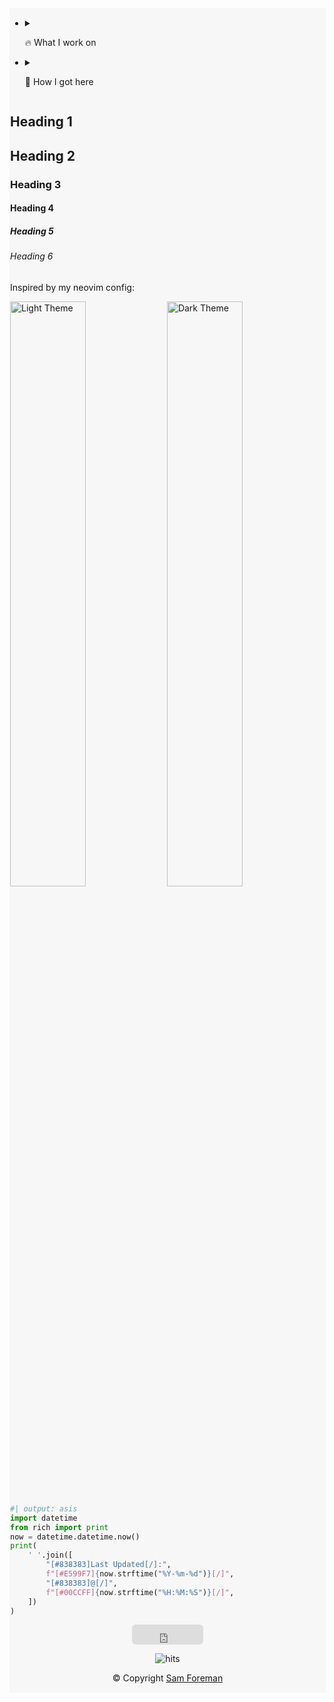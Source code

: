 ::: {.callout-tip icon=false aria-label="If you're curious" title='[➕ More]{.dim-text}' collapse="true" style="text-align: left!important; width:100%; background-color:rgba(131,131,131,0.05)!important; border: 1px solid rgba(131,131,131,0.0); opacity:100%; margin-block-start: 1rem;"}

<!--
# H1

## H2

### H3

#### H4

##### H5

###### H6
-->

- <details closed><summary>🔥 What I work on</summary>

  As a member of the [AI / ML Group](https://www.alcf.anl.gov/about/people/group/506) at
  [ALCF](https://alcf.anl.gov), I work on:

  ::: {.flex-container}

  ::: {.flex-container}

  - 🤖 🧪 [AI + Science](https://github.com/saforem2/)

  - 🎲 [Building better sampling methods for Lattice QCD](https://github.com/saforem2/l2hmc-qcd)

  - 🧬 [Genome-Scale Language Models](https://www.biorxiv.org/content/10.1101/2022.10.10.511571v2)

      - [{{< iconify logos github-octocat >}} GenSLM](https://github.com/ramanathanlab/genslm)

      - 🥇 [ACM Gordon Bell Special Prize](https://www.acm.org/media-center/2022/november/gordon-bell-special-prize-covid-research-2022)

  :::

  ::: {.flex-container}

  - 🌍 [Foundation models for long term climate forecasting](https://saforem2.github.io/climate-analysis)

  - 🏃‍♂️ [Scaling Large Language Models](https://github.com/argonne-lcf/Megatron-DeepSpeed)

  - 🏎️ [Distributed training across thousands of GPUs](https://github.com/argonne-lcf/mlprof)

  :::

  :::

  </details>

- <details closed><summary>📍 How I got here</summary>

  [NOTE: Update the **NEW** text below !!]: #

  My [current research](https://saforem2.github.io/l2hmc-qcd) focuses on
  using deep generative modeling to help build better sampling algorithms
  in lattice gauge theory. In particular, I'm interested in building gauge
  equivariant neural network architectures and using inductive priors to
  incorporate physical symmetries into machine learning models.

  <br>

  I received my PhD in Physics from the University of Iowa in 2019 and my
  thesis was on
  [Learning Better Physics: A Machine Learning Approach to Lattice Gauge Theory](https://iro.uiowa.edu/esploro/outputs/doctoral/Learning-better-physics-a-machine-learning/9983776792002771).

  <br>

  Prior to this, I completed two bachelors degrees (Engineering Physics and
  Applied Mathematics, 2015) at The University of Illinois at
  Urbana-Champaign. My undergraduate dissertation was titled 
  [Energy Storage in Quantum Resonators](https://aip.scitation.org/doi/10.1063/1.5009698)
  and was
  supervised by Professor 
  [Alfred Hübler](https://en.wikipedia.org/wiki/Alfred_H%C3%BCbler)
  within the Center for Complex Systems Research at UIUC.

  This work ultimately resulted in a [patent](https://scholar.google.com/citations?view_op=view_citation&hl=en&user=vV_1zDwAAAAJ&pagesize=80&citation_for_view=vV_1zDwAAAAJ:SeFeTyx0c_EC) !!

  </details>

::: {.callout-tip collapse=true icon=false title="Headings"}

# Heading 1

## Heading 2

### Heading 3

#### Heading 4

##### Heading 5

###### Heading 6

Inspired by my neovim config:

<img src="/assets/nvim-headings-light.png" alt="Light Theme" width="49%" style="display:inline-block;"> <img src="/assets/nvim-headings-dark.png" alt="Dark Theme" width="49%" style="display:inline-block;">
<!-- ![Light Theme](/assets/nvim-headings-light.png){width="49%"} ![Dark Theme](/assets/nvim-headings-dark.png){width="49%"} -->

:::

```python
#| output: asis
import datetime
from rich import print
now = datetime.datetime.now()
print(
    ' '.join([
        "[#838383]Last Updated[/]:",
        f"[#E599F7]{now.strftime("%Y-%m-%d")}[/]",
        "[#838383]@[/]",
        f"[#00CCFF]{now.strftime("%H:%M:%S")}[/]", 
    ])
)
```

<!-- [yellow]{.highlight} [pink]{.highlight-pink} [green]{.highlight-green} [blue]{.highlight-blue} [circle]{.circle-sketch-highlight} -->
<!-- ```{pyodide-python} -->


::: {style="text-align:center;"}

<iframe src="https://github.com/sponsors/saforem2/button" title="Sponsor saforem2" height="32" width="114" style="border: 0; border-radius: 6px;"></iframe>

<img alt="hits" src="https://hitscounter.dev/api/hit?url=samforeman.me&label=samforeman.me&icon=check2-square&color=%236c757d">

<!-- <img loading="lazy" alt="Hits" src='https://hits.seeyoufarm.com/api/count/incr/badge.svg?url=https%3A%2F%2Fsamforeman.me&count_bg=%2322222281&title_bg=%2383838381&icon=&icon_color=%23838383&title=👋&edge_flat=true'> -->

[© Copyright [Sam Foreman](https://samforeman.me)]{.dim-text}

:::

:::
